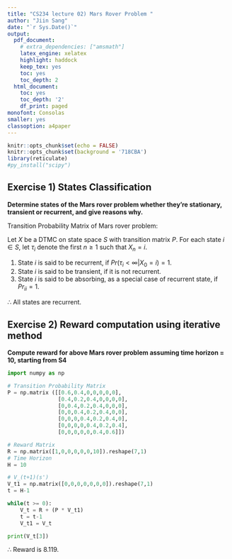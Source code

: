 ```yaml
---
title: "CS234 lecture 02) Mars Rover Problem "
author: "Jiin Sang"
date: "`r Sys.Date()`"
output:
  pdf_document:
    # extra_dependencies: ["amsmath"]
    latex_engine: xelatex
    highlight: haddock
    keep_tex: yes
    toc: yes
    toc_depth: 2
  html_document:
    toc: yes
    toc_depth: '2'
    df_print: paged
monofont: Consolas
smaller: yes
classoption: a4paper
---
```



```r
knitr::opts_chunk$set(echo = FALSE)
knitr::opts_chunk$set(background = '718CBA')
library(reticulate)
#py_install("scipy")
```

\newpage
## Exercise 1) States Classification
**Determine states of the Mars rover problem whether they're stationary, transient or recurrent, and give reasons why. **

\begin{figure}[ht]
\centering
   \includegraphics[width=14cm]{MarsRover.png}
   \hfil
\caption{Mars Rover Markov Process}
\label{Figure 1.}
\end{figure}


\vspace{50pt}

Transition Probability Matrix of Mars rover problem:

\begin{align*}
  P=
  \begin{pmatrix}
    &0.6 &0.4 &0 &0 &0 &0 &0 \\
    &0.4 &0.2&0.4 &0 &0 &0 &0 \\
    &0 &0.4& 0.2& 0.4& 0 &0 &0 \\
    &0 &0 &0.4 &0.2& 0.4& 0 &0 \\
    &0 &0 &0 &0.4& 0.2& 0.4 &0 \\
    &0 &0 &0 &0 &0.4& 0.2& 0.4\\
    &0 &0 &0 &0 &0 &0.4 &0.6\\
  \end{pmatrix}
\end{align*}

<!-- \begin{definition} -->

  Let $X$ be a DTMC on state space $S$ with transition matrix $P$.
  For each state $i \in S$, let $\tau_i$ denote the first $n \ge 1$ such that $X_n = i$.

  1. State $i$ is said to be recurrent, if $Pr(\tau_i < \infty | X_0 = i) = 1$.
  2. State $i$ is said to be transient, if it is not recurrent.
  3. State $i$ is said to be absorbing, as a special case of recurrent state, if $Pr_{ii}=1$.

<!-- \end{definition} -->

$\therefore$ All states are recurrent.

\newpage
## Exercise 2) Reward computation using iterative method
**Compute reward for above Mars rover problem assuming time horizon = 10, starting from S4**

\vspace{50pt}


```python
import numpy as np

# Transition Probability Matrix
P = np.matrix ([[0.6,0.4,0,0,0,0,0],
                [0.4,0.2,0.4,0,0,0,0],
                [0,0.4,0.2,0.4,0,0,0],
                [0,0,0.4,0.2,0.4,0,0],
                [0,0,0,0.4,0.2,0.4,0],
                [0,0,0,0,0.4,0.2,0.4],
                [0,0,0,0,0,0.4,0.6]])

# Reward Matrix
R = np.matrix([1,0,0,0,0,0,10]).reshape(7,1)
# Time Horizon
H = 10

# V_(t+1)(s')
V_t1 = np.matrix([0,0,0,0,0,0,0]).reshape(7,1)
t = H-1

while(t >= 0):
    V_t = R + (P * V_t1)
    t = t-1
    V_t1 = V_t

print(V_t[3])
```
$\therefore$ Reward is 8.119.